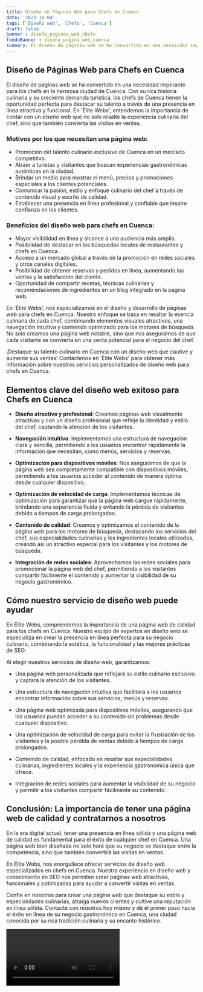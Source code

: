 ```yaml
---
title: Diseño de Páginas Web para Chefs en Cuenca
date: '2023-10-04'
tags: ['Diseño web', 'Chefs', 'Cuenca']
draft: false
banner : diseño_paginas_web_chefs
fondoBanner : diseño_pagina_web_cuenca
summary: El diseño de páginas web se ha convertido en una necesidad imperante para los chefs en la hermosa ciudad de Cuenca. Con su rica historia culinaria y su creciente demanda turística, los chefs de Cuenca tienen la oportunidad perfecta para destacar su talento a través de una presencia en línea atractiva y funcional. En 'Élite Webs', entendemos la importancia de contar con un diseño web que no solo resalte la experiencia culinaria del chef, sino que también convierta las visitas en ventas.
---
```


## Diseño de Páginas Web para Chefs en Cuenca

El diseño de páginas web se ha convertido en una necesidad imperante para los chefs en la hermosa ciudad de Cuenca. Con su rica historia culinaria y su creciente demanda turística, los chefs de Cuenca tienen la oportunidad perfecta para destacar su talento a través de una presencia en línea atractiva y funcional. En 'Élite Webs', entendemos la importancia de contar con un diseño web que no solo resalte la experiencia culinaria del chef, sino que también convierta las visitas en ventas.

### Motivos por los que necesitan una página web:

- Promoción del talento culinario exclusivo de Cuenca en un mercado competitivo.
- Atraer a turistas y visitantes que buscan experiencias gastronómicas auténticas en la ciudad.
- Brindar un medio para mostrar el menú, precios y promociones especiales a los clientes potenciales.
- Comunicar la pasión, estilo y enfoque culinario del chef a través de contenido visual y escrito de calidad.
- Establecer una presencia en línea profesional y confiable que inspire confianza en los clientes.

### Beneficios del diseño web para chefs en Cuenca:

- Mayor visibilidad en línea y alcance a una audiencia más amplia.
- Posibilidad de destacar en las búsquedas locales de restaurantes y chefs en Cuenca.
- Acceso a un mercado global a través de la promoción en redes sociales y otros canales digitales.
- Posibilidad de obtener reservas y pedidos en línea, aumentando las ventas y la satisfacción del cliente.
- Oportunidad de compartir recetas, técnicas culinarias y recomendaciones de ingredientes en un blog integrado en la página web.

En 'Élite Webs', nos especializamos en el diseño y desarrollo de páginas web para chefs en Cuenca. Nuestro enfoque se basa en resaltar la esencia culinaria de cada chef, combinando elementos visuales atractivos, una navegación intuitiva y contenido optimizado para los motores de búsqueda. No solo creamos una página web notable, sino que nos aseguramos de que cada visitante se convierta en una venta potencial para el negocio del chef.

¡Destaque su talento culinario en Cuenca con un diseño web que cautive y aumente sus ventas! Contáctenos en 'Élite Webs' para obtener más información sobre nuestros servicios personalizados de diseño web para chefs en Cuenca.

<GifSeo />

<Cta />

## Elementos clave del diseño web exitoso para Chefs en Cuenca

- **Diseño atractivo y profesional**: Creamos páginas web visualmente atractivas y con un diseño profesional que refleje la identidad y estilo del chef, captando la atención de los visitantes.

- **Navegación intuitiva**: Implementamos una estructura de navegación clara y sencilla, permitiendo a los usuarios encontrar rápidamente la información que necesitan, como menús, servicios y reservas.

- **Optimización para dispositivos móviles**: Nos aseguramos de que la página web sea completamente compatible con dispositivos móviles, permitiendo a los usuarios acceder al contenido de manera óptima desde cualquier dispositivo.

- **Optimización de velocidad de carga**: Implementamos técnicas de optimización para garantizar que la página web cargue rápidamente, brindando una experiencia fluida y evitando la pérdida de visitantes debido a tiempos de carga prolongados.

- **Contenido de calidad**: Creamos y optimizamos el contenido de la página web para los motores de búsqueda, destacando los servicios del chef, sus especialidades culinarias y los ingredientes locales utilizados, creando así un atractivo especial para los visitantes y los motores de búsqueda.

- **Integración de redes sociales**: Aprovechamos las redes sociales para promocionar la página web del chef, permitiendo a los visitantes compartir fácilmente el contenido y aumentar la visibilidad de su negocio gastronómico.

## Cómo nuestro servicio de diseño web puede ayudar

En Élite Webs, comprendemos la importancia de una página web de calidad para los chefs en Cuenca. Nuestro equipo de expertos en diseño web se especializa en crear la presencia en línea perfecta para su negocio culinario, combinando la estética, la funcionalidad y las mejores prácticas de SEO.

Al elegir nuestros servicios de diseño web, garantizamos:

- Una página web personalizada que reflejará su estilo culinario exclusivo y captará la atención de los visitantes.

- Una estructura de navegación intuitiva que facilitará a los usuarios encontrar información sobre sus servicios, menús y reservas.

- Una página web optimizada para dispositivos móviles, asegurando que los usuarios puedan acceder a su contenido sin problemas desde cualquier dispositivo.

- Una optimización de velocidad de carga para evitar la frustración de los visitantes y la posible pérdida de ventas debido a tiempos de carga prolongados.

- Contenido de calidad, enfocado en resaltar sus especialidades culinarias, ingredientes locales y la experiencia gastronómica única que ofrece.

- Integración de redes sociales para aumentar la visibilidad de su negocio y permitir a los visitantes compartir fácilmente su contenido.

## Conclusión: La importancia de tener una página web de calidad y contratarnos a nosotros

En la era digital actual, tener una presencia en línea sólida y una página web de calidad es fundamental para el éxito de cualquier chef en Cuenca. Una página web bien diseñada no solo hará que su negocio se destaque entre la competencia, sino que también convertirá las visitas en ventas.

En Élite Webs, nos enorgullece ofrecer servicios de diseño web especializados en chefs en Cuenca. Nuestra experiencia en diseño web y conocimiento en SEO nos permiten crear páginas web atractivas, funcionales y optimizadas para ayudar a convertir visitas en ventas.

Confíe en nosotros para crear una página web que destaque su estilo y especialidades culinarias, atraiga nuevos clientes y cultive una reputación en línea sólida. Contacte con nosotros hoy mismo y dé el primer paso hacia el éxito en línea de su negocio gastronómico en Cuenca, una ciudad conocida por su rica tradición culinaria y su encanto histórico.

<Video />

<CtaBot job='Chefs' city='Cuenca'/>

<Gmaps query='Cuenca+españa+maps' />